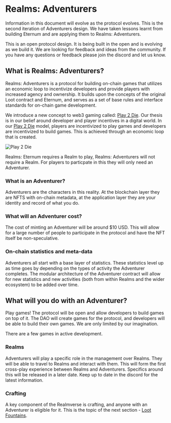 
# Realms: Adventurers

<Callout emoji="👾">
  Information in this document will evolve as the protocol evolves. This is the
  second iteration of Adventurers design. We have taken lessons learnt from
  building Eternum and are applying them to Realms: Adventurers.

This is an open protocol design. It is being built in the open and is evolving as we build it. We are looking for feedback and ideas from the community. If you have any questions or feedback please join the discord and let us know.

</Callout>

## What is Realms: Adventurers?

Realms: Adventurers is a protocol for building on-chain games that utilizes an economic loop to incentivize developers and provide players with increased agency and ownership. It builds upon the concepts of the original Loot contract and Eternum, and serves as a set of base rules and interface standards for on-chain game development.

We introduce a new concept to web3 gaming called: [Play 2 Die](play-2-die). Our thesis is in our belief around developer and player incentives in a digital world. In our [Play 2 Die](play-2-die) model, players are incentivized to play games and developers are incentivized to build games. This is achieved through an economic loop that is created.

![Play 2 Die](static/img/adventurers/play2die.png)

<Callout emoji="👾">
Realms: Eternum requires a Realm to play, Realms: Adventurers will not require a Realm. For players to particpate in this they will only need an Adventurer.

</Callout>

### What is an Adventurer?

Adventurers are the characters in this reality. At the blockchain layer they are NFTS with on-chain metadata, at the application layer they are your identity and record of what you do.

### What will an Adventurer cost?

The cost of minting an Adventurer will be around $10 USD. This will allow for a large number of people to participate in the protocol and have the NFT itself be non-speculative.

### On-chain statistics and meta-data

Adventurers all start with a base layer of statistics. These statistics level up as time goes by depending on the types of activity the Adventurer completes. The modular architecture of the Adventurer contract will allow for new statistics and new activities (both from within Realms and the wider ecosystem) to be added over time.

## What will you do with an Adventurer?

Play games! The protocol will be open and allow developers to build games on top of it. The DAO will create games for the protocol, and developers will be able to build their own games. We are only limited by our imagination.

There are a few games in active development.

### Realms

Adventurers will play a specific role in the management over Realms. They will be able to travel to Realms and interact with them. This will form the first cross-play experience between Realms and Adventurers. Specifics around this will be released in a later date. Keep up to date in the discord for the latest information.

### Crafting

A key component of the Realmverse is crafting, and anyone with an Adventurer is eligible for it. This is the topic of the next section - [Loot Fountains](loot-fountains).
